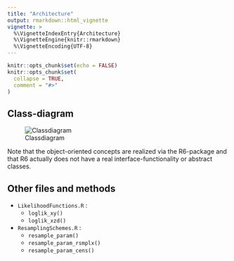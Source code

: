 ```yaml
---
title: "Architecture"
output: rmarkdown::html_vignette
vignette: >
  %\VignetteIndexEntry{Architecture}
  %\VignetteEngine{knitr::rmarkdown}
  %\VignetteEncoding{UTF-8}
---
```


```r
knitr::opts_chunk$set(echo = FALSE)
knitr::opts_chunk$set(
  collapse = TRUE,
  comment = "#>"
)
```

## Class-diagram

![Classdiagram](uml_classes.svg)

Note that the object-oriented concepts are realized via the 
R6-package and that R6 actually does not have a real 
interface-functionality or abstract classes.

## Other files and methods
* `LikelihoodFunctions.R` :
  + `loglik_xy()`
  + `loglik_xzd()`
* `ResamplingSchemes.R` :
  + `resample_param()`
  + `resample_param_rsmplx()`
  + `resample_param_cens()`
